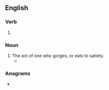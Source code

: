 ==English==

===Verb===
{{head|en|present participle}}

# {{present participle of|gorge|lang=en|nocat=1}}

===Noun===
{{en-noun}}

# The act of one who gorges, or eats to satiety.
#* {{quote-text|year=1847|author=George Frederick Augustus Ruxton|title=Adventures in Mexico and the Rocky Mountains|page=267|passage=The powers of the Canadian voyageurs and hunters in the consumption of meat strike the greenhorn with wonder and astonishment; and are only equalled by the gastronomical capabilities exhibited by Indian dogs, both following the same plan in their epicurean '''gorgings'''.}}

===Anagrams===
* {{anagrams|en|rogging}}
